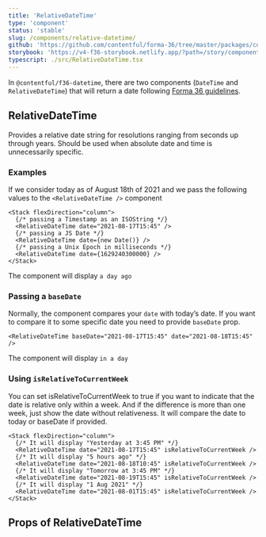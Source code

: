 ```yaml
---
title: 'RelativeDateTime'
type: 'component'
status: 'stable'
slug: /components/relative-datetime/
github: 'https://github.com/contentful/forma-36/tree/master/packages/components/datetime'
storybook: 'https://v4-f36-storybook.netlify.app/?path=/story/components-datetime-relativedatetime--basic'
typescript: ./src/RelativeDateTime.tsx
---
```



In `@contentful/f36-datetime`, there are two components (`DateTime` and `RelativeDateTime`) that will return a date following [Forma 36 guidelines](https://f36.contentful.com/guidelines/date-and-time/).

## RelativeDateTime

Provides a relative date string for resolutions ranging from seconds up through years. Should be used when absolute date and time is unnecessarily specific.

### Examples

If we consider today as of August 18th of 2021 and we pass the following values to the `<RelativeDateTime />` component

```tsx
<Stack flexDirection="column">
  {/* passing a Timestamp as an ISOString */}
  <RelativeDateTime date="2021-08-17T15:45" />
  {/* passing a JS Date */}
  <RelativeDateTime date={new Date()} />
  {/* passing a Unix Epoch in milliseconds */}
  <RelativeDateTime date={1629240300000} />
</Stack>
```

The component will display `a day ago`

### Passing a `baseDate`

Normally, the component compares your `date` with today’s date. If you want to compare it to some specific date
you need to provide `baseDate` prop.

```tsx
<RelativeDateTime baseDate="2021-08-17T15:45" date="2021-08-18T15:45" />
```

The component will display `in a day`

### Using `isRelativeToCurrentWeek`

You can set isRelativeToCurrentWeek to true if you want to indicate that the date is relative only within a week.
And if the difference is more than one week, just show the date without relativeness.
It will compare the date to today or baseDate if provided.

```tsx
<Stack flexDirection="column">
  {/* It will display "Yesterday at 3:45 PM" */}
  <RelativeDateTime date="2021-08-17T15:45" isRelativeToCurrentWeek />
  {/* It will display "5 hours ago" */}
  <RelativeDateTime date="2021-08-18T10:45" isRelativeToCurrentWeek />
  {/* It will display "Tomorrow at 3:45 PM" */}
  <RelativeDateTime date="2021-08-19T15:45" isRelativeToCurrentWeek />
  {/* It will display "1 Aug 2021" */}
  <RelativeDateTime date="2021-08-01T15:45" isRelativeToCurrentWeek />
</Stack>
```

## Props of RelativeDateTime

<Props of="RelativeDateTime" />
